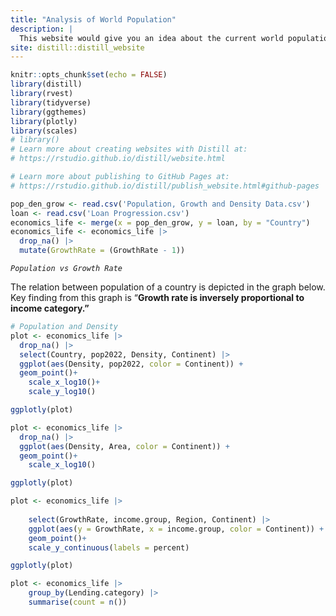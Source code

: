 ```yaml
---
title: "Analysis of World Population"
description: |
  This website would give you an idea about the current world population and different indices based upon population.
site: distill::distill_website
---
```


```r
knitr::opts_chunk$set(echo = FALSE)
library(distill)
library(rvest)
library(tidyverse)
library(ggthemes)
library(plotly)
library(scales)
# library()
# Learn more about creating websites with Distill at:
# https://rstudio.github.io/distill/website.html

# Learn more about publishing to GitHub Pages at:
# https://rstudio.github.io/distill/publish_website.html#github-pages

pop_den_grow <- read.csv('Population, Growth and Density Data.csv')
loan <- read.csv('Loan Progression.csv')
economics_life <- merge(x = pop_den_grow, y = loan, by = "Country")
economics_life <- economics_life |>
  drop_na() |>
  mutate(GrowthRate = (GrowthRate - 1))


```

*`Population vs Growth Rate`*

The relation between population of a country is depicted in the graph below. Key finding from this graph is "**Growth rate is inversely proportional to income category."**

```r

# Population and Density
plot <- economics_life |>
  drop_na() |>
  select(Country, pop2022, Density, Continent) |>
  ggplot(aes(Density, pop2022, color = Continent)) +
  geom_point()+
    scale_x_log10()+
    scale_y_log10()

ggplotly(plot)

```

```r
plot <- economics_life |>
  drop_na() |>
  ggplot(aes(Density, Area, color = Continent)) +
  geom_point()+
    scale_x_log10()

ggplotly(plot)

```

```r
plot <- economics_life |>
    
    select(GrowthRate, income.group, Region, Continent) |>
    ggplot(aes(y = GrowthRate, x = income.group, color = Continent)) +
    geom_point()+
    scale_y_continuous(labels = percent)

ggplotly(plot)
```

```r
plot <- economics_life |>
    group_by(Lending.category) |>
    summarise(count = n())

```